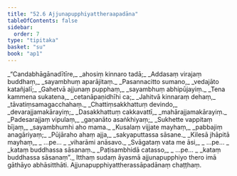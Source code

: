 ```yaml
---
title: "52.6 Ajjunapupphiyattheraapadāna"
tableOfContents: false
sidebar:
  order: 7
type: "tipitaka"
basket: "su"
book: "ap1"
---
```



<DynamicBreadcrumb />

<Division number="28" book="ap1">

<Paragraph number="6728" type="verses" book="ap1">
_“Candabhāgānadītīre,_  
_ahosiṃ kinnaro tadā;_  
_Addasaṃ virajaṃ buddhaṃ,_  
_sayambhuṃ aparājitaṃ._  

</Paragraph>

</Division>
<Division number="29" book="ap1">

<Paragraph number="6729" type="verses" book="ap1">
_Pasannacitto sumano,_  
_vedajāto katañjalī;_  
_Gahetvā ajjunaṃ pupphaṃ,_  
_sayambhuṃ abhipūjayiṃ._  

</Paragraph>

</Division>
<Division number="30" book="ap1">

<Paragraph number="6730" type="verses" book="ap1">
_Tena kammena sukatena,_  
_cetanāpaṇidhīhi ca;_  
_Jahitvā kinnaraṃ dehaṃ,_  
_tāvatiṃsamagacchahaṃ._  

</Paragraph>

</Division>
<Division number="31" book="ap1">

<Paragraph number="6731" type="verses" book="ap1">
_Chattiṃsakkhattuṃ devindo,_  
_devarajjamakārayiṃ;_  
_Dasakkhattuṃ cakkavattī,_  
_mahārajjamakārayiṃ._  

</Paragraph>

</Division>
<Division number="32" book="ap1">

<Paragraph number="6732" type="verses" book="ap1">
_Padesarajjaṃ vipulaṃ,_  
_gaṇanāto asaṅkhiyaṃ;_  
_Sukhette vappitaṃ bījaṃ,_  
_sayambhumhi aho mama._  

</Paragraph>

</Division>
<Division number="33" book="ap1">

<Paragraph number="6733" type="verses" book="ap1">
_Kusalaṃ vijjate mayhaṃ,_  
_pabbajiṃ anagāriyaṃ;_  
_Pūjāraho ahaṃ ajja,_  
_sakyaputtassa sāsane._  

</Paragraph>

</Division>
<Division number="34" book="ap1">

<Paragraph number="6734" type="verses" book="ap1">
_Kilesā jhāpitā mayhaṃ,_  
_ …pe… _  
_viharāmi anāsavo._  

</Paragraph>

</Division>
<Division number="35" book="ap1">

<Paragraph number="6735" type="verses" book="ap1">
_Svāgataṃ vata me āsi,_  
_ …pe… _  
_kataṃ buddhassa sāsanaṃ._  

</Paragraph>

</Division>
<Division number="36" book="ap1">

<Paragraph number="6736" type="verses" book="ap1">
_Paṭisambhidā catasso,_  
_ …pe… _  
_kataṃ buddhassa sāsanaṃ”._  

</Paragraph>

<Paragraph number="6737" book="ap1">
Itthaṃ sudaṃ āyasmā ajjunapupphiyo thero imā gāthāyo abhāsitthāti.

</Paragraph>
</Division>

<Paragraph number="6738" type="center" book="ap1">
Ajjunapupphiyattherassāpadānaṃ chaṭṭhaṃ.
</Paragraph>